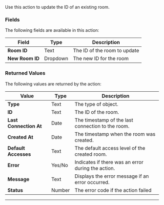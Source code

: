 Use this action to update the ID of an existing room.

### Fields

The following fields are available in this action:

| **Field**       | **Type** | **Description**              |
| --------------- | -------- | ---------------------------- |
| **Room ID**     | Text     | The ID of the room to update |
| **New Room ID** | Dropdown | The new ID for the room      |

### Returned Values

The following values are returned by the action:

| **Value**              | **Type** | **Description**                                    |
| ---------------------- | -------- | -------------------------------------------------- |
| **Type**               | Text     | The type of object.                                |
| **ID**                 | Text     | The ID of the room.                                |
| **Last Connection At** | Date     | The timestamp of the last connection to the room.  |
| **Created At**         | Date     | The timestamp when the room was created.           |
| **Default Accesses**   | Text     | The default access level of the created room.      |
| **Error**              | Yes/No   | Indicates if there was an error during the action. |
| **Message**            | Text     | Displays the error message if an error occurred.   |
| **Status**             | Number   | The error code if the action failed                |

---

<liveblocksFooter />
